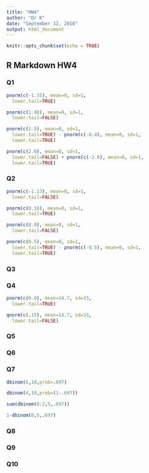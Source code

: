 ```yaml
---
title: "HW4"
author: "Dr K"
date: "September 12, 2018"
output: html_document
---
```


```r
knitr::opts_chunk$set(echo = TRUE)
```

## R Markdown  HW4

### Q1

```r
pnorm(c(-1.35), mean=0, sd=1, 
  lower.tail=TRUE)
```

```r
pnorm(c(1.48), mean=0, sd=1, 
  lower.tail=FALSE)
```

```r
pnorm(c(1.5), mean=0, sd=1, 
  lower.tail=TRUE) - pnorm(c(-0.4), mean=0, sd=1, 
  lower.tail=TRUE)
```
```r
pnorm(c(2.0), mean=0, sd=1, 
  lower.tail=FALSE) + pnorm(c(-2.0), mean=0, sd=1, 
  lower.tail=TRUE)
```
### Q2


```r
pnorm(c(-1.13), mean=0, sd=1, 
  lower.tail=FALSE)
```

```r
pnorm(c(0.18), mean=0, sd=1, 
  lower.tail=TRUE)
```
```r
pnorm(c(8.0), mean=0, sd=1, 
  lower.tail=FALSE)
```
```r
pnorm(c(0.5), mean=0, sd=1, 
  lower.tail=TRUE) - pnorm(c(-0.5), mean=0, sd=1, 
  lower.tail=TRUE)
```
### Q3



### Q4

```r
pnorm(c(0.0), mean=14.7, sd=33, 
  lower.tail=TRUE)
```
```r
qnorm(c(.15), mean=14.7, sd=33, 
  lower.tail=FALSE)
```

### Q5






### Q6



### Q7


```r
dbinom(6,10,prob=.697)
```


```r
dbinom(4,10,prob=(1-.697))
```
```r
sum(dbinom(0:2,5,.697))
```

```r
1-dbinom(0,5,.697)
```


### Q8



### Q9


### Q10



